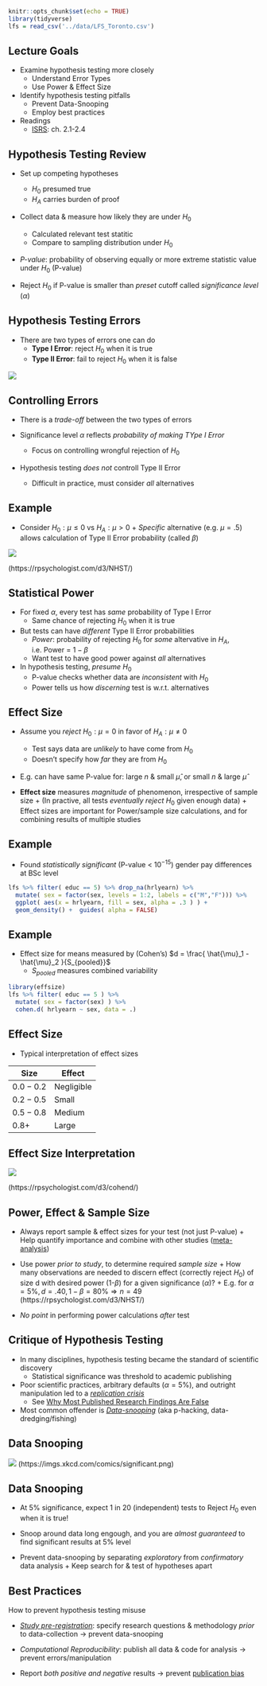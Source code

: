 <!-- 
output: html_notebook 

output:
  ioslides_presentation:
    transition: 0
    logo: img/logo.png
-->


```r
knitr::opts_chunk$set(echo = TRUE)
library(tidyverse)
lfs = read_csv('../data/LFS_Toronto.csv') 

```


## Lecture Goals 

- Examine hypothesis testing more closely 
    + Understand Error Types
    + Use Power & Effect Size
- Identify hypothesis testing pitfalls
    + Prevent Data-Snooping
    + Employ best practices

- Readings 
    + [ISRS](https://www.openintro.org/download.php?file=isrs1_tablet&referrer=/stat/textbook.php): ch. 2.1-2.4


## Hypothesis Testing Review


- Set up competing hypotheses
    + $H_0$ presumed true
    + $H_A$ carries burden of proof

- Collect data & measure how likely they are under $H_0$
    + Calculated relevant test statitic 
    + Compare to sampling distribution under $H_0$  

- *P-value*: probability of observing equally or more extreme statistic value under $H_0$ (P-value)

- Reject $H_0$ if P-value is smaller than *preset* cutoff called *significance level* ($\alpha$)

## Hypothesis Testing Errors
  
- There are two types of errors one can do
     + **Type I Error**: reject $H_0$ when it is true
     + **Type II Error**: fail to reject $H_0$ when it is false
     
    
![](./img/table.PNG)

## Controlling Errors
  
- There is a *trade-off* between the two types of errors 

- Significance level $\alpha$ reflects *probability of making TYpe I Error*
    + Focus on controlling wrongful rejection of $H_0$
    
- Hypothesis testing *does not* controll Type II Error
    + Difficult in practice, must consider *all* alternatives

## Example 

- Consider $H_0: \mu \leq 0$ vs $H_A: \mu > 0$
      + *Specific* alternative (e.g. $\mu=.5$) allows calculation of Type II Error probability (called $\beta$)

![](./img/type2.PNG)

(https://rpsychologist.com/d3/NHST/)

## Statistical Power

- For fixed $\alpha$, every test has *same* probability of Type I Error 
     + Same chance of rejecting $H_0$ when it is true

- But tests can have *different* Type II Error probabilities
     + *Power*: probability of rejecting $H_0$ for *some* altervative in $H_A$, i.e. Power = $1-\beta$
     + Want test to have good power against *all* alternatives 

- In hypothesis testing, *presume* $H_0$  
     + P-value checks whether data are *inconsistent* with $H_0$
     + Power tells us how *discerning* test is w.r.t. alternatives 

## Effect Size

- Assume you *reject* $H_0: \mu = 0$ in favor of $H_A: \mu \neq 0$
     + Test says data are *unlikely* to have come from $H_0$
     + Doesn't specify how *far* they are from $H_0$
     
- E.g. can have same P-value for: large $n$ & small $\hat{\mu}$, or small $n$ & large $\hat{\mu}$ 

- **Effect size** measures *magnitude* of phenomenon, irrespective of sample size
      + (In practive, all tests *eventually reject* $H_0$ given enough data) 
      + Effect sizes are important for Power/sample size calculations, and for combining results of multiple studies
    
## Example 

- Found *statistically significant* (P-value < $10^{-15}$) gender pay differences at BSc level 

```r
lfs %>% filter( educ == 5) %>% drop_na(hrlyearn) %>% 
  mutate( sex = factor(sex, levels = 1:2, labels = c("M","F"))) %>% 
  ggplot( aes(x = hrlyearn, fill = sex, alpha = .3 ) ) +
  geom_density() +  guides( alpha = FALSE)
```

## Example

- Effect size for means measured by (Cohen's) $d = \frac{ \hat{\mu}_1 - \hat{\mu}_2 }{S_{pooled}}$ 
    + $S_{pooled}$ measures combined variability 

```r
library(effsize)
lfs %>% filter( educ == 5 ) %>% 
  mutate( sex = factor(sex) ) %>% 
  cohen.d( hrlyearn ~ sex, data = .) 
```

## Effect Size 

- Typical interpretation of effect sizes

| Size	| Effect |
| --- | --- |
| $0.0 - 0.2$ | Negligible |
| $0.2 - 0.5$ | Small |
| $0.5 - 0.8$ | Medium |
| $0.8+$ | Large |


## Effect Size Interpretation

![](img/EffectSize.PNG)

(https://rpsychologist.com/d3/cohend/)  


## Power, Effect & Sample Size 

- Always report sample & effect sizes for your test (not just P-value)
      + Help quantify importance and combine with other studies ([meta-analysis](https://en.wikipedia.org/wiki/Meta-analysis))
     
- Use power *prior to study*, to determine required *sample size* 
      + How many observations are needed to discern effect (correctly reject $H_0$) of size d with desired power (1-$\beta$) for a given significance ($\alpha$)?
      + E.g. for $\alpha = 5\%, d = .40, 1-\beta = 80\% \Rightarrow n = 49$ (https://rpsychologist.com/d3/NHST/)
      
- *No point* in performing power calculations *after*  test 


## Critique of Hypothesis Testing

- In many disciplines, hypothesis testing became the standard of scientific discovery 
     + Statistical significance was threshold to academic publishing

- Poor scientific practices, arbitrary defaults ($\alpha = 5\%$), and outright manipulation led to a [*replication  crisis*](https://en.wikipedia.org/wiki/Replication_crisis)
    + See [Why Most Published Research Findings Are False](https://journals.plos.org/plosmedicine/article?id=10.1371/journal.pmed.0020124)

- Most common offender is [*Data-snooping*](https://en.wikipedia.org/wiki/Data_dredging) (aka p-hacking, data-dredging/fishing)


## Data Snooping

![](img/significant.png)
(https://imgs.xkcd.com/comics/significant.png)


## Data Snooping 

- At 5% significance, expect 1 in 20 (independent) tests to Reject $H_0$ even when it is true!

- Snoop around data long engough, and you are *almost guaranteed* to find significant results at 5% level

- Prevent data-snooping by separating *exploratory* from *confirmatory* data analysis
      + Keep search for & test of hypotheses apart
    

## Best Practices 

How to prevent hypothesis testing misuse

- [*Study pre-registration*](https://www.pnas.org/content/115/11/2600): specify research questions & methodology *prior* to data-collection $\rightarrow$ prevent data-snooping

- *Computational Reproducibility*: publish all data & code for analysis $\rightarrow$ prevent errors/manipulation 

- Report *both positive and negative* results $\rightarrow$ prevent [publication bias](https://en.wikipedia.org/wiki/Publication_bias)

